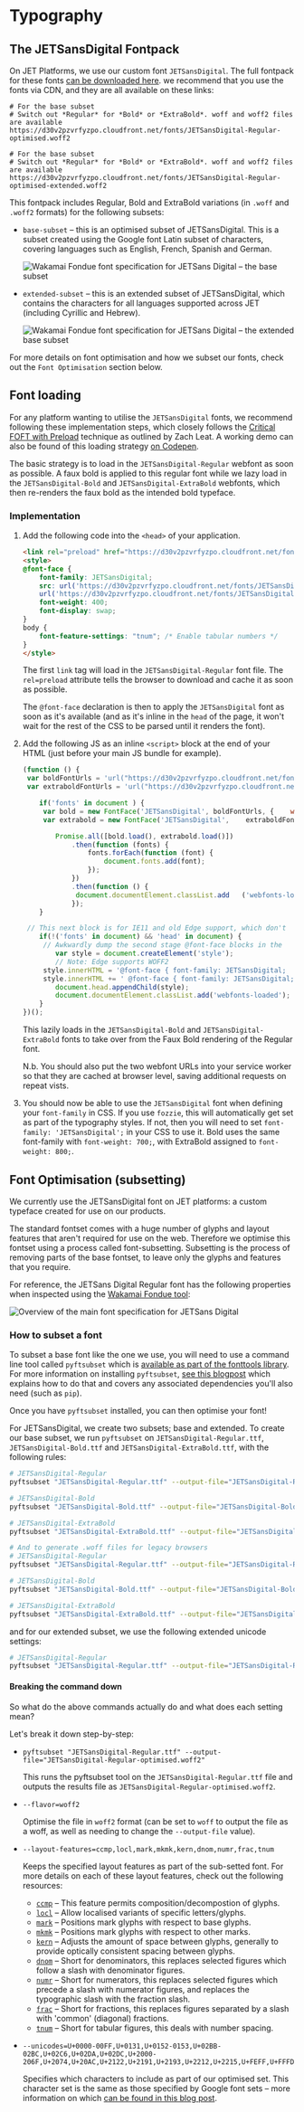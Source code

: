 <Meta title="Documentation/Guides/Typography"/>

# Typography

## The JETSansDigital Fontpack

On JET Platforms, we use our custom font `JETSansDigital`. The full fontpack for these fonts [can be downloaded here](https://d30v2pzvrfyzpo.cloudfront.net/fonts/jetsansdigital-fontpack.zip). we recommend that you use the fonts via CDN, and they are all available on these links:

```shell
# For the base subset
# Switch out *Regular* for *Bold* or *ExtraBold*. woff and woff2 files are available
https://d30v2pzvrfyzpo.cloudfront.net/fonts/JETSansDigital-Regular-optimised.woff2

# For the base subset
# Switch out *Regular* for *Bold* or *ExtraBold*. woff and woff2 files are available
https://d30v2pzvrfyzpo.cloudfront.net/fonts/JETSansDigital-Regular-optimised-extended.woff2
```

This fontpack includes Regular, Bold and ExtraBold variations (in `.woff` and `.woff2` formats) for the following subsets:

- `base-subset` – this is an optimised subset of JETSansDigital. This is a subset created using the Google font Latin subset of characters, covering languages such as English, French, Spanish and German.

  ![Wakamai Fondue font specification for JETSans Digital – the base subset](./jetsans-base-subset.png)

- `extended-subset` – this is an extended subset of JETSansDigital, which contains the characters for all languages supported across JET (including Cyrillic and Hebrew).

  ![Wakamai Fondue font specification for JETSans Digital – the extended base subset](./jetsans-extended-subset.png)

For more details on font optimisation and how we subset our fonts, check out the `Font Optimisation` section below.

## Font loading

For any platform wanting to utilise the `JETSansDigital` fonts, we recommend following these implementation steps, which closely follows the [Critical FOFT with Preload](https://www.zachleat.com/web/comprehensive-webfonts/#critical-foft-preload) technique as outlined by Zach Leat. A working demo can also be found of this loading strategy [on Codepen](https://codepen.io/ashleynolan/pen/gOrMpex).

The basic strategy is to load in the `JETSansDigital-Regular` webfont as soon as possible. A faux bold is applied to this regular font while we lazy load in the `JETSansDigital-Bold` and `JETSansDigital-ExtraBold` webfonts, which then re-renders the faux bold as the intended bold typeface.

### Implementation

1. Add the following code into the `<head>` of your application.

   ```html
   <link rel="preload" href="https://d30v2pzvrfyzpo.cloudfront.net/fonts/JETSansDigital-Regular-optimised.woff2" as="font" type="font/woff2" crossorigin>
   <style>
   @font-face {
       font-family: JETSansDigital;
       src: url('https://d30v2pzvrfyzpo.cloudfront.net/fonts/JETSansDigital-Regular-optimised.woff2') format("woff2"),
       url('https://d30v2pzvrfyzpo.cloudfront.net/fonts/JETSansDigital-Regular-optimised.woff') format("woff");
       font-weight: 400;
       font-display: swap;
   }
   body {
       font-feature-settings: "tnum"; /* Enable tabular numbers */
   }
   </style>
   ```

   The first `link` tag will load in the `JETSansDigital-Regular` font file. The `rel=preload` attribute tells the browser to download and cache it as soon as possible.

   The `@font-face` declaration is then to apply the `JETSansDigital` font as soon as it's available (and as it's inline in the `head` of the page, it won't wait for the rest of the CSS to be parsed until it renders the font).

2. Add the following JS as an inline `<script>` block at the end of your HTML (just before your main JS bundle for example).

   ```js
   (function () {
    var boldFontUrls = 'url("https://d30v2pzvrfyzpo.cloudfront.net/fonts/JETSansDigital-Bold-optimised.woff2") format("woff2"), url("https://d30v2pzvrfyzpo.cloudfront.net/fonts/   JETSansDigital-Bold-optimised.woff") format("woff")';
    var extraboldFontUrls = 'url("https://d30v2pzvrfyzpo.cloudfront.net/fonts/JETSansDigital-ExtraBold-optimised.woff2") format("woff2"), url("https://d30v2pzvrfyzpo.cloudfront.net/fonts/   JETSansDigital-ExtraBold-optimised.woff") format("woff")';

       if('fonts' in document ) {
        var bold = new FontFace('JETSansDigital', boldFontUrls, {    weight: '700' });
        var extrabold = new FontFace('JETSansDigital',    extraboldFontUrls, { weight: '800' });

           Promise.all([bold.load(), extrabold.load()])
               .then(function (fonts) {
                   fonts.forEach(function (font) {
                       document.fonts.add(font);
                   });
               })
               .then(function () {
                document.documentElement.classList.add   ('webfonts-loaded');
               });
       }

    // This next block is for IE11 and old Edge support, which don't    support the new Font loading API
       if(!('fonts' in document) && 'head' in document) {
        // Awkwardly dump the second stage @font-face blocks in the    head
           var style = document.createElement('style');
           // Note: Edge supports WOFF2
        style.innerHTML = '@font-face { font-family: JETSansDigital;    font-weight: 700; src: ' + boldFontUrls + '; }';
        style.innerHTML += ' @font-face { font-family: JETSansDigital; font-weight: 800; src: ' + extraboldFontUrls    + '; }';
           document.head.appendChild(style);
           document.documentElement.classList.add('webfonts-loaded');
       }
   })();
   ```

   This lazily loads in the `JETSansDigital-Bold` and `JETSansDigital-ExtraBold` fonts to take over from the Faux Bold rendering of the Regular font.

   N.b. You should also put the two webfont URLs into your service worker so that they are cached at browser level, saving additional requests on repeat vists.

3. You should now be able to use the `JETSansDigital` font when defining your `font-family` in CSS.  If you use `fozzie`, this will automatically get set as part of the typography styles. If not, then you will need to set `font-family: 'JETSansDigital';` in your CSS to use it. Bold uses the same font-family with `font-weight: 700;`, with ExtraBold assigned to `font-weight: 800;`.


## Font Optimisation (subsetting)

We currently use the JETSansDigital font on JET platforms: a custom typeface created for use on our products.

The standard fontset comes with a huge number of glyphs and layout features that aren't required for use on the web. Therefore we optimise this fontset using a process called font-subsetting. Subsetting is the process of removing parts of the base fontset, to leave only the glyphs and features that you require.

For reference, the JETSans Digital Regular font has the following properties when inspected using the [Wakamai Fondue tool](https://wakamaifondue.com/):

![Overview of the main font specification for JETSans Digital](./jetsansdigital-base.png)

### How to subset a font

To subset a base font like the one we use, you will need to use a command line tool called `pyftsubset` which is [available as part of the fonttools library](https://github.com/fonttools/fonttools). For more information on installing `pyftsubset`, [see this blogpost](https://markoskon.com/creating-font-subsets/#install-fonttools) which explains how to do that and covers any associated dependencies you'll also need (such as `pip`).

Once you have `pyftsubset` installed, you can then optimise your font!

For JETSansDigital, we create two subsets; base and extended. To create our base subset, we run `pyftsubset` on `JETSansDigital-Regular.ttf`, `JETSansDigital-Bold.ttf` and `JETSansDigital-ExtraBold.ttf`, with the following rules:

```sh
# JETSansDigital-Regular
pyftsubset "JETSansDigital-Regular.ttf" --output-file="JETSansDigital-Regular-optimised.woff2" --flavor=woff2 --layout-features=ccmp,locl,mark,mkmk,kern,dnom,numr,frac,tnum --unicodes=U+0000-00FF,U+0131,U+0152-0153,U+02BB-02BC,U+02C6,U+02DA,U+02DC,U+2000-206F,U+2074,U+20AC,U+2122,U+2191,U+2193,U+2212,U+2215,U+FEFF,U+FFFD

# JETSansDigital-Bold
pyftsubset "JETSansDigital-Bold.ttf" --output-file="JETSansDigital-Bold-optimised.woff2" --flavor=woff2 --layout-features=ccmp,locl,mark,mkmk,kern,dnom,numr,frac,tnum --unicodes=U+0000-00FF,U+0131,U+0152-0153,U+02BB-02BC,U+02C6,U+02DA,U+02DC,U+2000-206F,U+2074,U+20AC,U+2122,U+2191,U+2193,U+2212,U+2215,U+FEFF,U+FFFD

# JETSansDigital-ExtraBold
pyftsubset "JETSansDigital-ExtraBold.ttf" --output-file="JETSansDigital-ExtraBold-optimised.woff2" --flavor=woff2 --layout-features=ccmp,locl,mark,mkmk,kern,dnom,numr,frac,tnum --unicodes=U+0000-00FF,U+0131,U+0152-0153,U+02BB-02BC,U+02C6,U+02DA,U+02DC,U+2000-206F,U+2074,U+20AC,U+2122,U+2191,U+2193,U+2212,U+2215,U+FEFF,U+FFFD

# And to generate .woff files for legacy browsers
# JETSansDigital-Regular
pyftsubset "JETSansDigital-Regular.ttf" --output-file="JETSansDigital-Regular-optimised.woff" --flavor=woff --layout-features=ccmp,locl,mark,mkmk,kern,dnom,numr,frac,tnum --unicodes=U+0000-00FF,U+0131,U+0152-0153,U+02BB-02BC,U+02C6,U+02DA,U+02DC,U+2000-206F,U+2074,U+20AC,U+2122,U+2191,U+2193,U+2212,U+2215,U+FEFF,U+FFFD

# JETSansDigital-Bold
pyftsubset "JETSansDigital-Bold.ttf" --output-file="JETSansDigital-Bold-optimised.woff" --flavor=woff --layout-features=ccmp,locl,mark,mkmk,kern,dnom,numr,frac,tnum --unicodes=U+0000-00FF,U+0131,U+0152-0153,U+02BB-02BC,U+02C6,U+02DA,U+02DC,U+2000-206F,U+2074,U+20AC,U+2122,U+2191,U+2193,U+2212,U+2215,U+FEFF,U+FFFD

# JETSansDigital-ExtraBold
pyftsubset "JETSansDigital-ExtraBold.ttf" --output-file="JETSansDigital-ExtraBold-optimised.woff" --flavor=woff --layout-features=ccmp,locl,mark,mkmk,kern,dnom,numr,frac,tnum --unicodes=U+0000-00FF,U+0131,U+0152-0153,U+02BB-02BC,U+02C6,U+02DA,U+02DC,U+2000-206F,U+2074,U+20AC,U+2122,U+2191,U+2193,U+2212,U+2215,U+FEFF,U+FFFD
```

and for our extended subset, we use the following extended unicode settings:

```sh
# JETSansDigital-Regular
pyftsubset "JETSansDigital-Regular.ttf" --output-file="JETSansDigital-Regular-optimised-extended.woff2" --flavor=woff2 --layout-features=ccmp,locl,mark,mkmk,kern,dnom,numr,frac,tnum --unicodes=U+0000-00FF,U+0131,U+0152-0153,U+02BB-02BC,U+02C6,U+02DA,U+02DC,U+2000-206F,U+2074,U+20AC,U+2122,U+2191,U+2193,U+2212,U+2215,U+FEFF,U+FFFD,U+0100-017F,U+0400-04FF,U+0401,U+0451,U+0404,U+0454,U+0406,U+0456,U+0407,U+0457,U+040D,U+045D,U+040E,U+045E,U+0490,U+0491,U+0590-05FF
```

#### Breaking the command down

So what do the above commands actually do and what does each setting mean?

Let's break it down step-by-step:

- `pyftsubset "JETSansDigital-Regular.ttf" --output-file="JETSansDigital-Regular-optimised.woff2"
    `

  This runs the pyftsubset tool on the `JETSansDigital-Regular.ttf` file and outputs the results file as `JETSansDigital-Regular-optimised.woff2`.

- `--flavor=woff2`

  Optimise the file in `woff2` format (can be set to `woff` to output the file as a woff, as well as needing to change the `--output-file` value).

- `--layout-features=ccmp,locl,mark,mkmk,kern,dnom,numr,frac,tnum`

  Keeps the specified layout features as part of the sub-setted font. For more details on each of these layout features, check out the following resources:

    - [`ccmp`](https://docs.microsoft.com/en-us/typography/opentype/spec/features_ae#ccmp) – This feature permits composition/decompostion of glyphs.
    - [`locl`](https://www.preusstype.com/techdata/otf_locl.php) – Allow localised variants of specific letters/glyphs.
    - [`mark`](https://docs.microsoft.com/en-us/typography/opentype/spec/features_ko#tag-mark) – Positions mark glyphs with respect to base glyphs.
    - [`mkmk`](https://docs.microsoft.com/en-us/typography/opentype/spec/features_ko#tag-mkmk) – Positions mark glyphs with respect to other marks.
    - [`kern`](https://www.preusstype.com/techdata/otf_kern.php) – Adjusts the amount of space between glyphs, generally to provide optically consistent spacing between glyphs.
    - [`dnom`](https://www.preusstype.com/techdata/otf_dnom.php) – Short for denominators, this replaces selected figures which follow a slash with denominator figures.
    - [`numr`](https://www.preusstype.com/techdata/otf_numr.php) – Short for numerators, this replaces selected figures which precede a slash with numerator figures, and replaces the typographic slash with the fraction slash.
    - [`frac`](https://www.preusstype.com/techdata/otf_frac.php) – Short for fractions, this replaces figures separated by a slash with 'common' (diagonal) fractions.
    - [`tnum`](https://www.fonts.com/content/learning/fontology/level-3/numbers/proportional-vs-tabular-figures) – Short for tabular figures, this deals with number spacing.


- `--unicodes=U+0000-00FF,U+0131,U+0152-0153,U+02BB-02BC,U+02C6,U+02DA,U+02DC,U+2000-206F,U+2074,U+20AC,U+2122,U+2191,U+2193,U+2212,U+2215,U+FEFF,U+FFFD`

  Specifies which characters to include as part of our optimised set. This character set is the same as those specified by Google font sets – more information on which [can be found in this blog post](https://markoskon.com/creating-font-subsets/#characters).

